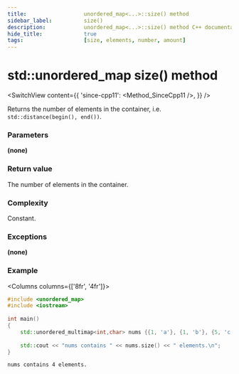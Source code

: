 ```yaml
---
title:					unordered_map<...>::size() method
sidebar_label:			size()
description:			unordered_map<...>::size() method C++ documentation
hide_title:				true
tags:					[size, elements, number, amount]
---
```



<!----------------- Codes ---------------------->

<!-- size() -->

# std::unordered_map size() method

<SwitchView content={{
    'since-cpp11': <Method_SinceCpp11 />,
    }} />

Returns the number of elements in the container, i.e. `std::distance(begin(), end())`.

### Parameters

**(none)**

### Return value

The number of elements in the container.

### Complexity

Constant.

### Exceptions

**(none)**

### Example

<Columns columns={['8fr', '4fr']}>
<div>

```cpp title='Main.cpp' showLineNumbers
#include <unordered_map>
#include <iostream>
 
int main()
{ 
    std::unordered_multimap<int,char> nums {{1, 'a'}, {1, 'b'}, {5, 'c'}, {7, 'd'}};
 
    std::cout << "nums contains " << nums.size() << " elements.\n";
}
```

</div>
<div>

```plaintext title="Output"
nums contains 4 elements.
```

</div>
</Columns>

